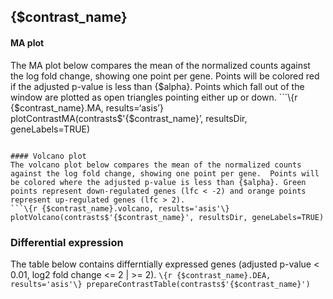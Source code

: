 ## {$contrast_name}

#### MA plot
The MA plot below compares the mean of the normalized counts against the log fold change, showing one point per gene.  Points will be colored red if the adjusted p-value is less than {$alpha}. Points which fall out of the window are plotted as open triangles pointing either up or down.
```\{r {$contrast_name}.MA, results='asis'\}
plotContrastMA(contrasts$'{$contrast_name}', resultsDir, geneLabels=TRUE)
```

#### Volcano plot
The volcano plot below compares the mean of the normalized counts against the log fold change, showing one point per gene.  Points will be colored where the adjusted p-value is less than {$alpha}. Green points represent down-regulated genes (lfc < -2) and orange points represent up-regulated genes (lfc > 2).
```\{r {$contrast_name}.volcano, results='asis'\}
plotVolcano(contrasts$'{$contrast_name}', resultsDir, geneLabels=TRUE)
```

### Differential expression
The table below contains differntially expressed genes (adjusted p-value < 0.01, log2 fold change <= 2 | >= 2).
```\{r {$contrast_name}.DEA, results='asis'\}
prepareContrastTable(contrasts$'{$contrast_name}')
```